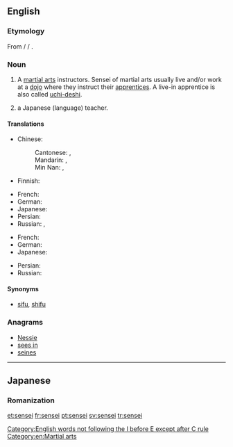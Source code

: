 ==English==

===Etymology===
From {{etyl|ja|en}} {{term|先生|lang=ja}} / {{term|せんせい|lang=ja}} / {{term|sensei|lang=ja|lit=one who lived before}}.

===Noun===
{{en-noun|sensei|pl2=senseis}}

# A [[martial arts]] instructors.  Sensei of martial arts usually live and/or work at a [[dojo]] where they instruct their [[apprentices]].  A live-in apprentice is also called [[uchi-deshi]].
# {{context|colloquial|lang=en}} a Japanese (language) teacher.

====Translations====
{{trans-top|martial arts instructor}}
* Chinese:
*: Cantonese: {{tø|yue|師傅|sc=Hani}}, {{tø|yue|师傅|tr=si1 fu6, si1 fu2|sc=Hani}}
*: Mandarin: {{t|cmn|師傅|sc=Hani}}, {{t|cmn|师傅|tr=shīfu|sc=Hani}}
*: Min Nan: {{t|nan|師傅|sc=Hani}}, {{t|nan|师傅|tr=sai-hū|sc=Hani}}
* Finnish: {{t|fi|mestari}}
{{trans-mid}}
* French: {{t|fr|sensei|m}}
* German: {{t|de|Sensei|m}}
* Japanese: {{t|ja|先生|tr=せんせい, sensei|sc=Jpan}}
* Persian: {{t|fa|سنسی|tr=sensi}}
* Russian: {{t|ru|сэнсэй|m|tr=senséj|sc=Cyrl}}, {{t|ru|мастер|m|tr=máster|sc=Cyrl}}
{{trans-bottom}}

{{trans-top|a Japanese teacher}}
* French: {{t|fr|sensei|m}}
* German: {{t|de|Sensei|m}}
* Japanese: {{t|ja|先生|tr=せんせい, sensei|sc=Jpan}}
{{trans-mid}}
* Persian: {{t|fa|سنسی|tr=sensi}}
* Russian: {{t|ru|сэнсэй|tr=senséj|sc=Cyrl}}
{{trans-bottom}}

====Synonyms====
* [[sifu]], [[shifu]]

===Anagrams===
* [[Nessie#English|Nessie]]
* [[sees in#English|sees in]]
* [[seines#English|seines]]

[[Category:English words not following the I before E except after C rule]]
[[Category:en:Martial arts]]

----

==Japanese==

===Romanization===
{{ja-romaji|せんせい}}

[[et:sensei]]
[[fr:sensei]]
[[pt:sensei]]
[[sv:sensei]]
[[tr:sensei]]